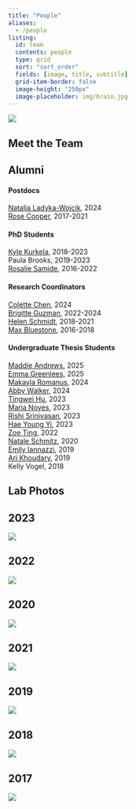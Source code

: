 ```yaml
---
title: "People"
aliases: 
  - /people
listing:
  id: team
  contents: people
  type: grid
  sort: "sort_order"
  fields: [image, title, subtitle]
  grid-item-border: false
  image-height: "250px"
  image-placeholder: img/brain.jpg
---
```


![](/people/img/memolab_group_2024.jpg)

## Meet the Team

::: {#team}
:::

## Alumni

::::: grid
::: g-col-6
#### Postdocs

[Natalia Ladyka-Wojcik](https://www.linkedin.com/in/natalia-ladyka-wojcik-8404b6134/), 2024\
[Rose Cooper](https://www.linkedin.com/in/rose-cooper-b46b8957/), 2017-2021

#### PhD Students

[Kyle Kurkela](https://www.linkedin.com/in/kyle-kurkela/), 2018-2023\
Paula Brooks, 2019-2023\
[Rosalie Samide](https://www.linkedin.com/in/rosalie-samide/), 2016-2022

#### Research Coordinators

[Colette Chen](https://www.linkedin.com/in/colettecchen/), 2024\
[Brigitte Guzman](https://www.linkedin.com/in/brigitte-guzman-a5a649194/), 2022-2024\
[Helen Schmidt](https://www.linkedin.com/in/helenschmidt1/), 2018-2021\
[Max Bluestone](https://www.linkedin.com/in/max-bluestone/), 2016-2018
:::

::: g-col-6
#### Undergraduate Thesis Students

[Maddie Andrews](https://www.linkedin.com/in/maddie-andrews-795456224/), 2025\
[Emma Greenlees](https://www.linkedin.com/in/emma-greenlees/), 2025\
[Makayla Romanus](https://www.linkedin.com/in/makayla-romanus-056711205/), 2024\
[Abby Walker](https://www.linkedin.com/in/awalker33/), 2024\
[Tingwei Hu](https://www.linkedin.com/in/tingweijerryhu/), 2023\
[Maria Noyes](https://www.linkedin.com/in/maria-noyes-99b4a91b4/), 2023\
[Rishi Srinivasan](https://www.linkedin.com/in/rishi-srinivasan-5736a7126/), 2023\
[Hae Young Yi](https://www.linkedin.com/in/haeyoungyi102923/), 2023\
[Zoe Ting](https://www.linkedin.com/in/zoe-ting-1b14201a1/), 2022\
[Natale Schmitz](https://www.linkedin.com/in/natale-schmitz-797383156/), 2020\
[Emily Iannazzi](https://www.linkedin.com/in/emily-iannazzi-4a3840155/), 2019\
[Ari Khoudary](https://www.linkedin.com/in/arikhoudary/), 2019\
Kelly Vogel, 2018
:::
:::::

## Lab Photos

::: panel-tabset
## 2023

![](/people/img/photo_gallery/20230506_231616842.jpg)

## 2022

![](/people/img/photo_gallery/20221006_185636537.MP.jpg)

## 2020
![](/people/img/photo_gallery/20200505.jpg)

## 2021
![](/people/img/photo_gallery/20210728.jpg)

## 2019
![](/people/img/photo_gallery/20191214.jpg)

## 2018

![](/people/img/photo_gallery/20181206_160504.jpg)

## 2017

![](/people/img/photo_gallery/memolab_group_2017.jpg)

:::
